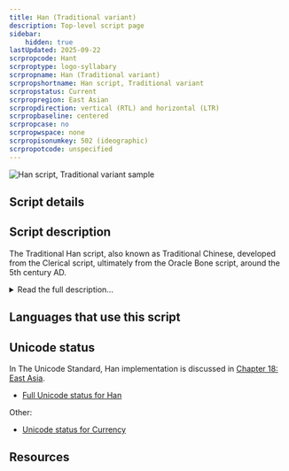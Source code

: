 ```yaml
---
title: Han (Traditional variant)
description: Top-level script page
sidebar:
    hidden: true
lastUpdated: 2025-09-22
scrpropcode: Hant
scrproptype: logo-syllabary
scrpropname: Han (Traditional variant)
scrpropshortname: Han script, Traditional variant
scrpropstatus: Current
scrpropregion: East Asian
scrpropdirection: vertical (RTL) and horizontal (LTR)
scrpropbaseline: centered
scrpropcase: no
scrpropwspace: none
scrpropisonumkey: 502 (ideographic)
scrpropotcode: unspecified
---
```



![Han script, Traditional variant sample](../images/hant-sample.png "Song Dynasty stone rubbing of calligraphy by Ouyang Xun")

## Script details

<ScriptDetails />

## Script description

The Traditional Han script, also known as Traditional Chinese, developed from the Clerical script, ultimately from the Oracle Bone script, around the 5th century AD.

<details>
<summary>Read the full description...</summary>It was used since that time throughout the Chinese-speaking world until the Communist government of China replaced it with the Simplified Han script in 1949. The simplified script is now the official script of the People's Republic of China (PRC) and of Singapore, but the traditional characters are still used in Taiwan, Hong Kong and Macau, as well as for aesthetic purposes in the PRC and Singapore.

There are five principles of character formation which have been used in developing the script. The _pictographic principle_ refers to signs which visually resemble the thing they represent, for example a dot within a circle for representing the concept 'sun'. The _simple indicative principle_ is related to this, but applies to more abstract concepts, such as 'above' which is represented by a particular mark above a horizontal line, or 'below' which is represented by a related mark below a horizontal line. The _compound indicative principle_ is used for compound signs, for example the combination of the 'sun' and 'moon' signs for representing the concept 'bright'. The _phonetic loan principle_ has been used in developing the signs for homphonous words. For example, the sound _ləg_ archaically meant both 'wheat' and 'to come', so a character visually resembling a sheaf of wheat is still used for representing the word 'come', although the two words are no longer pronounced alike. The last principle is the _semantic-phonetic principle_, whereby homophonous words represented by the same character are distinguished by adding a semantic element, sometimes called a determinative, classifier, signific or radical.

The script is neither purely phonetic nor purely logographic; rather, it can be seen as a very large and phonetically imprecise syllabary having a strong semantic element. Neither the phonetic nor the semantic component alone gives an exact indication of sound or meaning, but the combined phonetic and semantic associations provided by the character enables the reader to deduce the pronunciation and the meaning represented. For example, the character representing the concept 'sprain (ankle)', pronounced _bié_ is a combination of the phonetic element representing the sound _bì_, which means - among other things - 'shabby', and the semantic radical meaning 'foot'.

Both traditional and simplified Han characters have been designed to fit within the same sized square; there are no ascenders or descenders. Traditional Han characters are much more complex than their simplified equivalents, as would be expected. Characters are written with 12 basic strokes, but a given character can contain between 1 and 64 of these strokes. Each stroke is always written in the same direction, and there is a particular order in which strokes must be written when composing a character.

Traditional Han is written both vertically (more common in Taiwan) and horizontally (more common in Hong Kong and Macau). The alignment of the text is also influenced by the shape of the surface being written on, for example, text on a signpost which is longer than it is wide will be written vertically even in an area which tends to write horizontally. Vertical columns are read from right to left, but horizontal lines are read from left to right.
</details>

## Languages that use this script

<WsList script='Hant' wsMax='5' />

## Unicode status

In The Unicode Standard, Han implementation is discussed in [Chapter 18: East Asia](https://www.unicode.org/versions/latest/core-spec/chapter-18/#G29086).

- [Full Unicode status for Han](/scrlang/unicode/hani-unicode)


Other:

- [Unicode status for Currency](/scrlang/unicode/x-currency-unicode)


## Resources

<ScriptResources detailSummary='seemore' />


